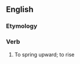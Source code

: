 ==English==

===Etymology===
{{prefix|up|dive|lang=en}}

===Verb===
{{en-verb|updives|updiving|updove|past2=updived}}

# {{label|en|archaic|intransitive|rare}} To spring upward; to rise
#: {{rfquotek|Davies}}